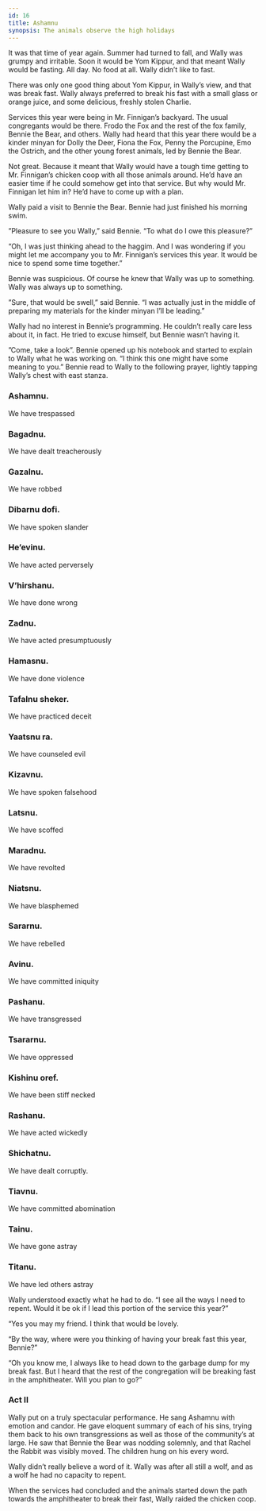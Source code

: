 ```yaml
---
id: 16
title: Ashamnu
synopsis: The animals observe the high holidays
---
```


It was that time of year again. Summer had turned to fall, and Wally was grumpy and irritable. Soon it would be Yom Kippur, and that meant Wally would be fasting. All day. No food at all. Wally didn’t like to fast.

There was only one good thing about Yom Kippur, in Wally’s view, and that was break fast. Wally always preferred to break his fast with a small glass or orange juice, and some delicious, freshly stolen Charlie.

Services this year were being in Mr. Finnigan’s backyard. The usual congregants would be there. Frodo the Fox and the rest of the fox family, Bennie the Bear, and others. Wally had heard that this year there would be a kinder minyan for Dolly the Deer, Fiona the Fox, Penny the Porcupine, Emo the Ostrich, and the other young forest animals, led by Bennie the Bear.

Not great. Because it meant that Wally would have a tough time getting to Mr. Finnigan’s chicken coop with all those animals around. He’d have an easier time if he could somehow get into that service. But why would Mr. Finnigan let him in? He’d have to come up with a plan.

Wally paid a visit to Bennie the Bear. Bennie had just finished his morning swim.

”Pleasure to see you Wally,” said Bennie. “To what do I owe this pleasure?”

“Oh, I was just thinking ahead to the haggim. And I was wondering if you might let me accompany you to Mr. Finnigan’s services this year. It would be nice to spend some time together.”

Bennie was suspicious. Of course he knew that Wally was up to something. Wally was always up to something.

”Sure, that would be swell,” said Bennie. “I was actually just in the middle of preparing my materials for the kinder minyan I’ll be leading.”

Wally had no interest in Bennie’s programming. He couldn’t really care less about it, in fact. He tried to excuse himself, but Bennie wasn’t having it.

”Come, take a look”. Bennie opened up his notebook and started to explain to Wally what he was working on. “I think this one might have some meaning to you.” Bennie read to Wally to the following prayer, lightly tapping Wally’s chest with east stanza.

### Ashamnu.

We have trespassed

### Bagadnu.

We have dealt treacherously

### Gazalnu.

We have robbed

### Dibarnu dofi.

We have spoken slander

### He’evinu.

We have acted perversely

### V’hirshanu.

We have done wrong

### Zadnu.

We have acted presumptuously

### Hamasnu.

We have done violence

### Tafalnu sheker.

We have practiced deceit

### Yaatsnu ra.

We have counseled evil

### Kizavnu.

We have spoken falsehood

### Latsnu.

We have scoffed

### Maradnu.

We have revolted

### Niatsnu.

We have blasphemed

### Sararnu.

We have rebelled

### Avinu.

We have committed iniquity

### Pashanu.

We have transgressed

### Tsararnu.

We have oppressed

### Kishinu oref.

We have been stiff necked

### Rashanu.

We have acted wickedly

### Shichatnu.

We have dealt corruptly.

### Tiavnu.

We have committed abomination

### Tainu.

We have gone astray

### Titanu.

We have led others astray

Wally understood exactly what he had to do. “I see all the ways I need to repent. Would it be ok if I lead this portion of the service this year?”

“Yes you may my friend. I think that would be lovely.

“By the way, where were you thinking of having your break fast this year, Bennie?”

“Oh you know me, I always like to head down to the garbage dump for my break fast. But I heard that the rest of the congregation will be breaking fast in the amphitheater. Will you plan to go?”

### Act II

Wally put on a truly spectacular performance. He sang Ashamnu with emotion and candor. He gave eloquent summary of each of his sins, trying them back to his own transgressions as well as those of the community’s at large. He saw that Bennie the Bear was nodding solemnly, and that Rachel the Rabbit was visibly moved. The children hung on his every word.

Wally didn’t really believe a word of it. Wally was after all still a wolf, and as a wolf he had no capacity to repent.

When the services had concluded and the animals started down the path towards the amphitheater to break their fast, Wally raided the chicken coop.
